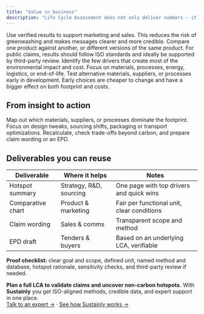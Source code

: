 ```yaml
---
title: "Value in business"
description: "Life Cycle Assessment does not only deliver numbers – it delivers decisions. It helps teams see where the real impacts are, compare fairly, and build credible evidence for both internal strategy and external communication."
---
```


<AccordionGroup>
  <Accordion title="Communicate with confidence" icon="trumpet" iconType="light">
    Use verified results to support marketing and sales. This reduces the risk of greenwashing and makes messages clearer and more credible.
  </Accordion>
  <Accordion title="Comparative LCAs" icon="circle" iconType="light">
    Compare one product against another, or different versions of the same product. For public claims, results should follow ISO standards and ideally be supported by third-party review.
  </Accordion>
  <Accordion title="Hotspot analysis" icon="fire" iconType="light">
    Identify the few drivers that create most of the environmental impact and cost. Focus on materials, processes, energy, logistics, or end-of-life.
  </Accordion>
  <Accordion title="Design & R&D guidance" iconType="light">
    Test alternative materials, suppliers, or processes early in development. Early choices are cheaper to change and have a bigger effect on both footprint and costs.
  </Accordion>
</AccordionGroup>

## From insight to action

<Steps>
  <Step title="Identify top 3 hotspots">
    Map out which materials, suppliers, or processes dominate the footprint.
  </Step>
  <Step title="Pick high-leverage changes">
    Focus on design tweaks, sourcing shifts, packaging or transport optimizations.
  </Step>
  <Step title="Validate and communicate">
    Recalculate, check trade-offs beyond carbon, and prepare claim wording or an EPD.
  </Step>
</Steps>

## Deliverables you can reuse

| **Deliverable**   | **Where it helps**      | **Notes**                                  |
| ----------------- | ----------------------- | ------------------------------------------ |
| Hotspot summary   | Strategy, R&D, sourcing | One page with top drivers and quick wins   |
| Comparative chart | Product & marketing     | Fair per functional unit, clear conditions |
| Claim wording     | Sales & comms           | Transparent scope and method               |
| EPD draft         | Tenders & buyers        | Based on an underlying LCA, verifiable     |

**Proof checklist:** clear goal and scope, defined unit, named method and database, hotspot rationale, sensitivity checks, and third-party review if needed.

**Plan a full LCA to validate claims and uncover non-carbon hotspots.** With **Sustainly** you get ISO-aligned methods, credible data, and expert support in one place.\
[Talk to an expert →](/contact) · [See how Sustainly works →](/product)